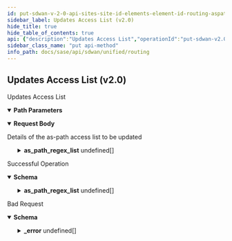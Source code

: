 ```yaml
---
id: put-sdwan-v-2-0-api-sites-site-id-elements-element-id-routing-aspathaccesslists-config-id
sidebar_label: Updates Access List (v2.0)
hide_title: true
hide_table_of_contents: true
api: {"description":"Updates Access List","operationId":"put-sdwan-v2.0-api-sites-site_id-elements-element_id-routing_aspathaccesslists-config_id","parameters":[{"description":"Site Id","in":"path","name":"site_id","required":true,"schema":{"description":"Site Id","type":"string"}},{"description":"Element Id","in":"path","name":"element_id","required":true,"schema":{"description":"Element Id","type":"string"}},{"description":"Access List Id","in":"path","name":"config_id","required":true,"schema":{"description":"Config Id","type":"string"}}],"requestBody":{"content":{"application/json":{"schema":{"properties":{"as_path_regex_list":{"description":"As Path Regex List: Valid Valid ","items":{"properties":{"as_path_regex":{"description":"As Path Regex: NotNull(ASPATH_ACCESS_LIST_REGEX_MISSING) ","type":"string"},"order":{"description":"Order: Range(max = 65535L, ASPATH_ACCESS_LIST_INVALID_ORDER, min = 1L) ","format":"int32","type":"integer"},"permit":{"description":"Permit","type":"boolean"}},"required":["as_path_regex"]},"type":"array"},"auto_generated":{"description":"Auto Generated","type":"boolean"},"description":{"description":"Description: Size(max = 1024, error = DESCRIPTION_EXCEEDS_LIMIT: Description length exceeds limit, min = 0) ","type":"string"},"id":{"description":"Id","type":"string"},"name":{"description":"Name: Required(error = NAME_REQD: Please provide resource name.) Size(max = 128, error = NAME_EXCEEDS_LIMIT: Name of the resource exceeds limit., min = 0) ","type":"string"},"tags":{"description":"Tags: ListString(allowDuplicate = false, allowEmpty = true, allowNull = true, length = 1024, listMaxSize = 10, error = INVALID_TAG: Maximum 10 Unique tags of length 1024 each are allowed, noTrim = false, regex = [^,\\\\s]+, required = false) ","items":{"description":"Tags","type":"string"},"type":"array"}},"required":["name"]}}},"description":"Details of the as-path access list to be updated"},"responses":{"200":{"content":{"application/json":{"schema":{"properties":{"as_path_regex_list":{"description":"As Path Regex List: Valid Valid ","items":{"properties":{"as_path_regex":{"description":"As Path Regex: NotNull(ASPATH_ACCESS_LIST_REGEX_MISSING) ","type":"string"},"order":{"description":"Order: Range(max = 65535L, ASPATH_ACCESS_LIST_INVALID_ORDER, min = 1L) ","format":"int32","type":"integer"},"permit":{"description":"Permit","type":"boolean"}},"required":["as_path_regex"]},"type":"array"},"auto_generated":{"description":"Auto Generated","type":"boolean"},"description":{"description":"Description: Size(max = 1024, error = DESCRIPTION_EXCEEDS_LIMIT: Description length exceeds limit, min = 0) ","type":"string"},"id":{"description":"Id","type":"string"},"name":{"description":"Name: Required(error = NAME_REQD: Please provide resource name.) Size(max = 128, error = NAME_EXCEEDS_LIMIT: Name of the resource exceeds limit., min = 0) ","type":"string"},"tags":{"description":"Tags: ListString(allowDuplicate = false, allowEmpty = true, allowNull = true, length = 1024, listMaxSize = 10, error = INVALID_TAG: Maximum 10 Unique tags of length 1024 each are allowed, noTrim = false, regex = [^,\\\\s]+, required = false) ","items":{"description":"Tags","type":"string"},"type":"array"}},"required":["name"]}}},"description":"Successful Operation"},"400":{"content":{"application/json":{"example":{"value":{"_error":[{"code":"CANNOT_UPDATE_AUTOGENERATED_ACCESS_LIST"},{"code":"INVALID_JSON_EXTRA_ATTRIBUTE"},{"code":"INVALID_JSON_COMMON_ATTR_MISMATCH"}]}},"schema":{"properties":{"_error":{"items":{"properties":{"code":{"type":"string"},"message":{"type":"string"}}},"type":"array"}}}}},"description":"Bad Request"}},"tags":["Routing"],"method":"put","path":"/sdwan/v2.0/api/sites/{site_id}/elements/{element_id}/routing_aspathaccesslists/{config_id}","jsonRequestBodyExample":{"as_path_regex_list":[{"as_path_regex":"string","order":0,"permit":true}],"auto_generated":true,"description":"string","id":"string","name":"string","tags":["string"]},"info":{"contact":{},"description":"List of APIs used to configure all routing contructs like, BGP configs, static routes, AS paths, and community lists.","title":"Routing","version":"Latest"},"postman":{"name":"Updates Access List (v2.0)","description":{"content":"Updates Access List","type":"text/plain"},"url":{"path":["sdwan","v2.0","api","sites",":site_id","elements",":element_id","routing_aspathaccesslists",":config_id"],"host":["{{baseUrl}}"],"query":[],"variable":[{"disabled":false,"description":{"content":"(Required) Site Id","type":"text/plain"},"type":"any","value":"","key":"site_id"},{"disabled":false,"description":{"content":"(Required) Element Id","type":"text/plain"},"type":"any","value":"","key":"element_id"},{"disabled":false,"description":{"content":"(Required) Access List Id","type":"text/plain"},"type":"any","value":"","key":"config_id"}]},"header":[{"key":"Content-Type","value":"application/json"},{"key":"Accept","value":"application/json"}],"method":"PUT","body":{"mode":"raw","raw":"\"\"","options":{"raw":{"language":"json"}}}}}
sidebar_class_name: "put api-method"
info_path: docs/sase/api/sdwan/unified/routing
---
```



## Updates Access List (v2.0)



Updates Access List

<details style={{"marginBottom":"1rem"}} data-collapsed={false} open={true}><summary style={{}}><strong>Path Parameters</strong></summary><div><ul><ParamsItem className={"paramsItem"} param={{"description":"Site Id","in":"path","name":"site_id","required":true,"schema":{"description":"Site Id","type":"string"}}}></ParamsItem><ParamsItem className={"paramsItem"} param={{"description":"Element Id","in":"path","name":"element_id","required":true,"schema":{"description":"Element Id","type":"string"}}}></ParamsItem><ParamsItem className={"paramsItem"} param={{"description":"Access List Id","in":"path","name":"config_id","required":true,"schema":{"description":"Config Id","type":"string"}}}></ParamsItem></ul></div></details><MimeTabs><TabItem label={"application/json"} value={"application/json-schema"}><details style={{}} data-collapsed={false} open={true}><summary style={{"textAlign":"left"}}><strong>Request Body</strong></summary><div style={{"textAlign":"left","marginLeft":"1rem"}}><div style={{"marginTop":"1rem","marginBottom":"1rem"}}>

Details of the as-path access list to be updated

</div></div><ul style={{"marginLeft":"1rem"}}><SchemaItem collapsible={true} className={"schemaItem"}><details style={{}}><summary style={{}}><strong>as_path_regex_list</strong><span style={{"opacity":"0.6"}}> undefined[]</span></summary><div style={{"marginLeft":"1rem"}}><div style={{"marginTop":".5rem","marginBottom":".5rem"}}>

As Path Regex List: Valid Valid 

</div><SchemaItem collapsible={false} name={"as_path_regex"} required={true} schemaDescription={"As Path Regex: NotNull(ASPATH_ACCESS_LIST_REGEX_MISSING) "} schemaName={"string"} qualifierMessage={undefined} defaultValue={undefined}></SchemaItem><SchemaItem collapsible={false} name={"order"} required={false} schemaDescription={"Order: Range(max = 65535L, ASPATH_ACCESS_LIST_INVALID_ORDER, min = 1L) "} schemaName={"int32"} qualifierMessage={undefined} defaultValue={undefined}></SchemaItem><SchemaItem collapsible={false} name={"permit"} required={false} schemaDescription={"Permit"} schemaName={"boolean"} qualifierMessage={undefined} defaultValue={undefined}></SchemaItem></div></details></SchemaItem><SchemaItem collapsible={false} name={"auto_generated"} required={false} schemaDescription={"Auto Generated"} schemaName={"boolean"} qualifierMessage={undefined} defaultValue={undefined}></SchemaItem><SchemaItem collapsible={false} name={"description"} required={false} schemaDescription={"Description: Size(max = 1024, error = DESCRIPTION_EXCEEDS_LIMIT: Description length exceeds limit, min = 0) "} schemaName={"string"} qualifierMessage={undefined} defaultValue={undefined}></SchemaItem><SchemaItem collapsible={false} name={"id"} required={false} schemaDescription={"Id"} schemaName={"string"} qualifierMessage={undefined} defaultValue={undefined}></SchemaItem><SchemaItem collapsible={false} name={"name"} required={true} schemaDescription={"Name: Required(error = NAME_REQD: Please provide resource name.) Size(max = 128, error = NAME_EXCEEDS_LIMIT: Name of the resource exceeds limit., min = 0) "} schemaName={"string"} qualifierMessage={undefined} defaultValue={undefined}></SchemaItem><SchemaItem collapsible={false} name={"tags"} required={false} schemaDescription={"Tags: ListString(allowDuplicate = false, allowEmpty = true, allowNull = true, length = 1024, listMaxSize = 10, error = INVALID_TAG: Maximum 10 Unique tags of length 1024 each are allowed, noTrim = false, regex = [^,\\\\s]+, required = false) "} schemaName={"string[]"} qualifierMessage={undefined} defaultValue={undefined}></SchemaItem></ul></details></TabItem></MimeTabs><div><ApiTabs><TabItem label={"200"} value={"200"}><div>

Successful Operation

</div><div><MimeTabs groupId={"mime-type"}><TabItem label={"application/json"} value={"application/json"}><SchemaTabs groupId={"schema-tabs"}><TabTtem label={"Schema"} value={"Schema"}><details style={{}} data-collapsed={false} open={true}><summary style={{"textAlign":"left"}}><strong>Schema</strong></summary><div style={{"textAlign":"left","marginLeft":"1rem"}}></div><ul style={{"marginLeft":"1rem"}}><SchemaItem collapsible={true} className={"schemaItem"}><details style={{}}><summary style={{}}><strong>as_path_regex_list</strong><span style={{"opacity":"0.6"}}> undefined[]</span></summary><div style={{"marginLeft":"1rem"}}><div style={{"marginTop":".5rem","marginBottom":".5rem"}}>

As Path Regex List: Valid Valid 

</div><SchemaItem collapsible={false} name={"as_path_regex"} required={false} schemaDescription={"As Path Regex: NotNull(ASPATH_ACCESS_LIST_REGEX_MISSING) "} schemaName={"string"} qualifierMessage={undefined} defaultValue={undefined}></SchemaItem><SchemaItem collapsible={false} name={"order"} required={false} schemaDescription={"Order: Range(max = 65535L, ASPATH_ACCESS_LIST_INVALID_ORDER, min = 1L) "} schemaName={"int32"} qualifierMessage={undefined} defaultValue={undefined}></SchemaItem><SchemaItem collapsible={false} name={"permit"} required={false} schemaDescription={"Permit"} schemaName={"boolean"} qualifierMessage={undefined} defaultValue={undefined}></SchemaItem></div></details></SchemaItem><SchemaItem collapsible={false} name={"auto_generated"} required={false} schemaDescription={"Auto Generated"} schemaName={"boolean"} qualifierMessage={undefined} defaultValue={undefined}></SchemaItem><SchemaItem collapsible={false} name={"description"} required={false} schemaDescription={"Description: Size(max = 1024, error = DESCRIPTION_EXCEEDS_LIMIT: Description length exceeds limit, min = 0) "} schemaName={"string"} qualifierMessage={undefined} defaultValue={undefined}></SchemaItem><SchemaItem collapsible={false} name={"id"} required={false} schemaDescription={"Id"} schemaName={"string"} qualifierMessage={undefined} defaultValue={undefined}></SchemaItem><SchemaItem collapsible={false} name={"name"} required={false} schemaDescription={"Name: Required(error = NAME_REQD: Please provide resource name.) Size(max = 128, error = NAME_EXCEEDS_LIMIT: Name of the resource exceeds limit., min = 0) "} schemaName={"string"} qualifierMessage={undefined} defaultValue={undefined}></SchemaItem><SchemaItem collapsible={false} name={"tags"} required={false} schemaDescription={"Tags: ListString(allowDuplicate = false, allowEmpty = true, allowNull = true, length = 1024, listMaxSize = 10, error = INVALID_TAG: Maximum 10 Unique tags of length 1024 each are allowed, noTrim = false, regex = [^,\\\\s]+, required = false) "} schemaName={"string[]"} qualifierMessage={undefined} defaultValue={undefined}></SchemaItem></ul></details></TabTtem></SchemaTabs></TabItem></MimeTabs></div></TabItem><TabItem label={"400"} value={"400"}><div>

Bad Request

</div><div><MimeTabs groupId={"mime-type"}><TabItem label={"application/json"} value={"application/json"}><SchemaTabs groupId={"schema-tabs"}><TabTtem label={"Schema"} value={"Schema"}><details style={{}} data-collapsed={false} open={true}><summary style={{"textAlign":"left"}}><strong>Schema</strong></summary><div style={{"textAlign":"left","marginLeft":"1rem"}}></div><ul style={{"marginLeft":"1rem"}}><SchemaItem collapsible={true} className={"schemaItem"}><details style={{}}><summary style={{}}><strong>_error</strong><span style={{"opacity":"0.6"}}> undefined[]</span></summary><div style={{"marginLeft":"1rem"}}><SchemaItem collapsible={false} name={"code"} required={false} schemaDescription={undefined} schemaName={"string"} qualifierMessage={undefined} defaultValue={undefined}></SchemaItem><SchemaItem collapsible={false} name={"message"} required={false} schemaDescription={undefined} schemaName={"string"} qualifierMessage={undefined} defaultValue={undefined}></SchemaItem></div></details></SchemaItem></ul></details></TabTtem><TabItem label={"Example"} value={"Example"}><ResponseSamples responseExample={"{\n  \"value\": {\n    \"_error\": [\n      {\n        \"code\": \"CANNOT_UPDATE_AUTOGENERATED_ACCESS_LIST\"\n      },\n      {\n        \"code\": \"INVALID_JSON_EXTRA_ATTRIBUTE\"\n      },\n      {\n        \"code\": \"INVALID_JSON_COMMON_ATTR_MISMATCH\"\n      }\n    ]\n  }\n}"}></ResponseSamples></TabItem></SchemaTabs></TabItem></MimeTabs></div></TabItem></ApiTabs></div>
      